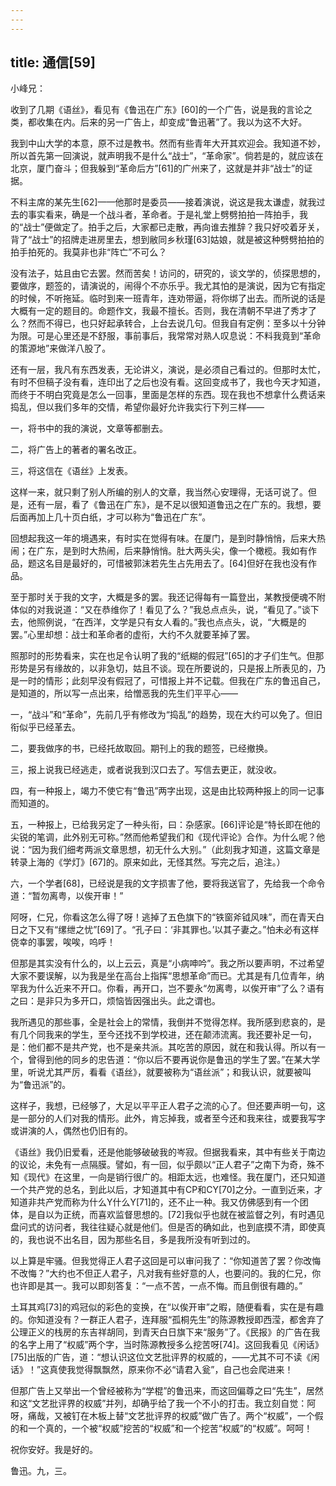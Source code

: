 ```yaml
---
---
---
```

title: 通信[59]
---




小峰兄：

收到了几期《语丝》，看见有《鲁迅在广东》[60]的一个广告，说是我的言论之类，都收集在内。后来的另一广告上，却变成“鲁迅著”了。我以为这不大好。

我到中山大学的本意，原不过是教书。然而有些青年大开其欢迎会。我知道不妙，所以首先第一回演说，就声明我不是什么“战士”，“革命家”。倘若是的，就应该在北京，厦门奋斗；但我躲到“革命后方”[61]的广州来了，这就是并非“战士”的证据。

不料主席的某先生[62]——他那时是委员——接着演说，说这是我太谦虚，就我过去的事实看来，确是一个战斗者，革命者。于是礼堂上劈劈拍拍一阵拍手，我的“战士”便做定了。拍手之后，大家都已走散，再向谁去推辞？我只好咬着牙关，背了“战士”的招牌走进房里去，想到敝同乡秋瑾[63]姑娘，就是被这种劈劈拍拍的拍手拍死的。我莫非也非“阵亡”不可么？

没有法子，姑且由它去罢。然而苦矣！访问的，研究的，谈文学的，侦探思想的，要做序，题签的，请演说的，闹得个不亦乐乎。我尤其怕的是演说，因为它有指定的时候，不听拖延。临时到来一班青年，连劝带逼，将你绑了出去。而所说的话是大概有一定的题目的。命题作文，我最不擅长。否则，我在清朝不早进了秀才了么？然而不得已，也只好起承转合，上台去说几句。但我自有定例：至多以十分钟为限。可是心里还是不舒服，事前事后，我常常对熟人叹息说：不料我竟到“革命的策源地”来做洋八股了。

还有一层，我凡有东西发表，无论讲义，演说，是必须自己看过的。但那时太忙，有时不但稿子没有看，连印出了之后也没有看。这回变成书了，我也今天才知道，而终于不明白究竟是怎么一回事，里面是怎样的东西。现在我也不想拿什么费话来捣乱，但以我们多年的交情，希望你最好允许我实行下列三样——

一，将书中的我的演说，文章等都删去。

二，将广告上的著者的署名改正。

三，将这信在《语丝》上发表。

这样一来，就只剩了别人所编的别人的文章，我当然心安理得，无话可说了。但是，还有一层，看了《鲁迅在广东》，是不足以很知道鲁迅之在广东的。我想，要后面再加上几十页白纸，才可以称为“鲁迅在广东”。

回想起我这一年的境遇来，有时实在觉得有味。在厦门，是到时静悄悄，后来大热闹；在广东，是到时大热闹，后来静悄悄。肚大两头尖，像一个橄榄。我如有作品，题这名目是最好的，可惜被郭沫若先生占先用去了。[64]但好在我也没有作品。

至于那时关于我的文字，大概是多的罢。我还记得每有一篇登出，某教授便魂不附体似的对我说道：“又在恭维你了！看见了么？”我总点点头，说，“看见了。”谈下去，他照例说，“在西洋，文学是只有女人看的。”我也点点头，说，“大概是的罢。”心里却想：战士和革命者的虚衔，大约不久就要革掉了罢。

照那时的形势看来，实在也足令认明了我的“纸糊的假冠”[65]的才子们生气。但那形势是另有缘故的，以非急切，姑且不谈。现在所要说的，只是报上所表见的，乃是一时的情形；此刻早没有假冠了，可惜报上并不记载。但我在广东的鲁迅自己，是知道的，所以写一点出来，给憎恶我的先生们平平心——

一，“战斗”和“革命”，先前几乎有修改为“捣乱”的趋势，现在大约可以免了。但旧衔似乎已经革去。

二，要我做序的书，已经托故取回。期刊上的我的题签，已经撤换。

三，报上说我已经逃走，或者说我到汉口去了。写信去更正，就没收。

四，有一种报上，竭力不使它有“鲁迅”两字出现，这是由比较两种报上的同一记事而知道的。

五，一种报上，已给我另定了一种头衔，曰：杂感家。[66]评论是“特长即在他的尖锐的笔调，此外别无可称。”然而他希望我们和《现代评论》合作。为什么呢？他说：“因为我们细考两派文章思想，初无什么大别。”（此刻我才知道，这篇文章是转录上海的《学灯》[67]的。原来如此，无怪其然。写完之后，追注。）

六，一个学者[68]，已经说是我的文字损害了他，要将我送官了，先给我一个命令道：“暂勿离粤，以俟开审！”

阿呀，仁兄，你看这怎么得了呀！逃掉了五色旗下的“铁窗斧钺风味”，而在青天白日之下又有“缧绁之忧”[69]了。“孔子曰：‘非其罪也。’以其子妻之。”怕未必有这样侥幸的事罢，唉唉，呜呼！

但那是其实没有什么的，以上云云，真是“小病呻吟”。我之所以要声明，不过希望大家不要误解，以为我是坐在高台上指挥“思想革命”而已。尤其是有几位青年，纳罕我为什么近来不开口。你看，再开口，岂不要永“勿离粤，以俟开审”了么？语有之曰：是非只为多开口，烦恼皆因强出头。此之谓也。

我所遇见的那些事，全是社会上的常情，我倒并不觉得怎样。我所感到悲哀的，是有几个同我来的学生，至今还找不到学校进，还在颠沛流离。我还要补足一句，是：他们都不是共产党，也不是亲共派。其吃苦的原因，就在和我认得。所以有一个，曾得到他的同乡的忠告道：“你以后不要再说你是鲁迅的学生了罢。”在某大学里，听说尤其严厉，看看《语丝》，就要被称为“语丝派”；和我认识，就要被叫为“鲁迅派”的。

这样子，我想，已经够了，大足以平平正人君子之流的心了。但还要声明一句，这是一部分的人们对我的情形。此外，肯忘掉我，或者至今还和我来往，或要我写字或讲演的人，偶然也仍旧有的。

《语丝》我仍旧爱看，还是他能够破破我的岑寂。但据我看来，其中有些关于南边的议论，未免有一点隔膜。譬如，有一回，似乎颇以“正人君子”之南下为奇，殊不知《现代》在这里，一向是销行很广的。相距太远，也难怪。我在厦门，还只知道一个共产党的总名，到此以后，才知道其中有CP和CY[70]之分。一直到近来，才知道非共产党而称为什么Y什么Y[71]的，还不止一种。我又仿佛感到有一个团体，是自以为正统，而喜欢监督思想的。[72]我似乎也就在被监督之列，有时遇见盘问式的访问者，我往往疑心就是他们。但是否的确如此，也到底摸不清，即使真的，我也说不出名目，因为那些名目，多是我所没有听到过的。

以上算是牢骚。但我觉得正人君子这回是可以审问我了：“你知道苦了罢？你改悔不改悔？”大约也不但正人君子，凡对我有些好意的人，也要问的。我的仁兄，你也许即是其一。我可以即刻答复：“一点不苦，一点不悔。而且倒很有趣的。”

土耳其鸡[73]的鸡冠似的彩色的变换，在“以俟开审”之暇，随便看看，实在是有趣的。你知道没有？一群正人君子，连拜服“孤桐先生”的陈源教授即西滢，都舍弃了公理正义的栈房的东吉祥胡同，到青天白日旗下来“服务”了。《民报》的广告在我的名字上用了“权威”两个字，当时陈源教授多么挖苦呀[74]。这回我看见《闲话》[75]出版的广告，道：“想认识这位文艺批评界的权威的，——尤其不可不读《闲话》！”这真使我觉得飘飘然，原来你不必“请君入瓮”，自己也会爬进来！

但那广告上又举出一个曾经被称为“学棍”的鲁迅来，而这回偏尊之曰“先生”，居然和这“文艺批评界的权威”并列，却确乎给了我一个不小的打击。我立刻自觉：阿呀，痛哉，又被钉在木板上替“文艺批评界的权威”做广告了。两个“权威”，一个假的和一个真的，一个被“权威”挖苦的“权威”和一个挖苦“权威”的“权威”。呵呵！

祝你安好。我是好的。

鲁迅。九，三。